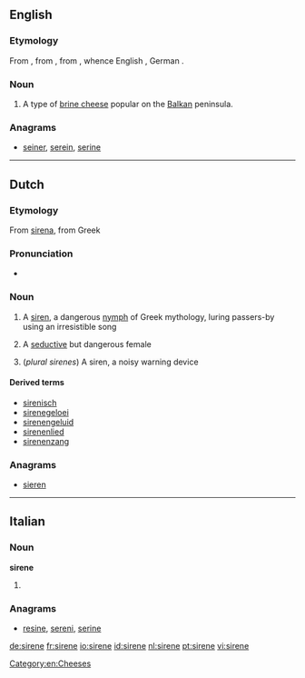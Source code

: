 ==English==

===Etymology===
From {{etyl|bg}} {{term|сирене|tr=sirene|lang=bg}}, from {{proto|sla-pro}}, from {{proto|ine-pro|suros}}, whence English {{term|sour}}, German {{term|sauer|lang=de}}.

===Noun===
{{en-noun}}
{{wikipedia}}

# A type of [[brine cheese]] popular on the [[Balkan]] peninsula.

===Anagrams===
* [[seiner#English|seiner]], [[serein#English|serein]], [[serine#English|serine]]

[[Category:en:Cheeses]]

----

==Dutch==

===Etymology===
From {{etyl|la|nl}} [[sirena]], from Greek

===Pronunciation===
* {{IPA|/sirɛnə/|lang=nl}}

===Noun===
{{nl-noun|f|sirenen|pl2=sirenes|sirenetje}}

# A [[siren]], a dangerous [[nymph]] of Greek mythology, luring passers-by using an irresistible song
# {{figuratively}} A [[seductive]] but dangerous female
# (''plural sirenes'') A siren, a noisy warning device

====Derived terms====
* [[sirenisch]]
* [[sirenegeloei]] {{n}}
* [[sirenengeluid]] {{n}}
* [[sirenenlied]] {{n}}
* [[sirenenzang]] {{n}}

===Anagrams===
* [[sieren#Dutch|sieren]]

----

==Italian==

===Noun===
'''sirene''' {{f}}

# {{plural of|[[sirena]]|lang=it}}

===Anagrams===
* [[resine#Italian|resine]], [[sereni#Italian|sereni]], [[serine#Italian|serine]]

[[de:sirene]]
[[fr:sirene]]
[[io:sirene]]
[[id:sirene]]
[[nl:sirene]]
[[pt:sirene]]
[[vi:sirene]]